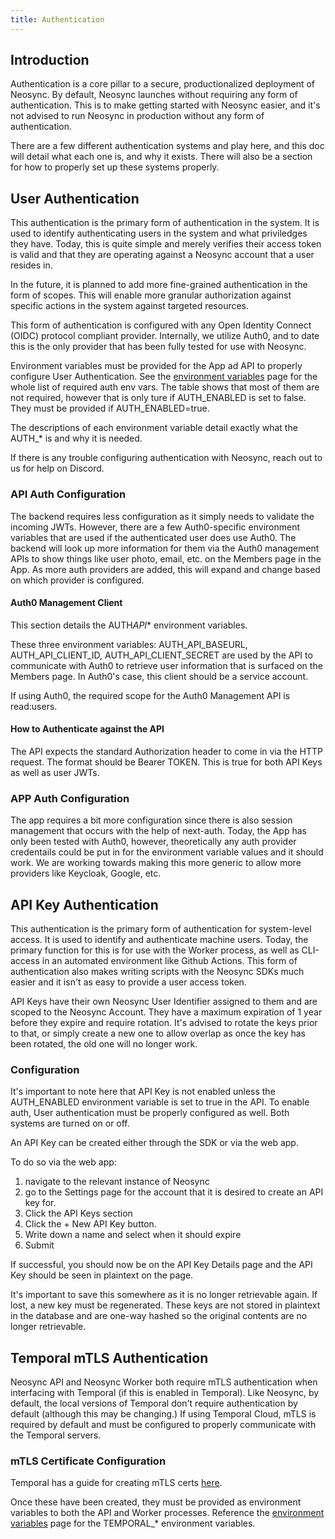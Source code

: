 ```yaml
---
title: Authentication
---
```


## Introduction

Authentication is a core pillar to a secure, productionalized deployment of Neosync.
By default, Neosync launches without requiring any form of authentication. This is to make getting started with Neosync easier, and it's not advised to run Neosync in production without any form of authentication.

There are a few different authentication systems and play here, and this doc will detail what each one is, and why it exists.
There will also be a section for how to properly set up these systems properly.

## User Authentication

This authentication is the primary form of authentication in the system. It is used to identify authenticating users in the system and what priviledges they have.
Today, this is quite simple and merely verifies their access token is valid and that they are operating against a Neosync account that a user resides in.

In the future, it is planned to add more fine-grained authentication in the form of scopes. This will enable more granular authorization against specific actions in the system against targeted resources.

This form of authentication is configured with any Open Identity Connect (OIDC) protocol compliant provider.
Internally, we utilize Auth0, and to date this is the only provider that has been fully tested for use with Neosync.

Environment variables must be provided for the App ad API to properly configure User Authentication.
See the [environment variables](/deploy/environment-variables.mdx) page for the whole list of required auth env vars.
The table shows that most of them are not required, however that is only ture if AUTH_ENABLED is set to false. They must be provided if AUTH_ENABLED=true.

The descriptions of each environment variable detail exactly what the AUTH\_\* is and why it is needed.

If there is any trouble configuring authentication with Neosync, reach out to us for help on Discord.

### API Auth Configuration

The backend requires less configuration as it simply needs to validate the incoming JWTs. However, there are a few Auth0-specific environment variables that are used if the authenticated user does use Auth0.
The backend will look up more information for them via the Auth0 management APIs to show things like user photo, email, etc. on the Members page in the App. As more auth providers are added, this will expand and change based on which provider is configured.

#### Auth0 Management Client

This section details the AUTH*API*\* environment variables.

These three environment variables: AUTH_API_BASEURL, AUTH_API_CLIENT_ID, AUTH_API_CLIENT_SECRET are used by the API to communicate with Auth0 to retrieve user information that is surfaced on the Members page.
In Auth0's case, this client should be a service account.

If using Auth0, the required scope for the Auth0 Management API is read:users.

#### How to Authenticate against the API

The API expects the standard Authorization header to come in via the HTTP request. The format should be Bearer TOKEN. This is true for both API Keys as well as user JWTs.

### APP Auth Configuration

The app requires a bit more configuration since there is also session management that occurs with the help of next-auth.
Today, the App has only been tested with Auth0, however, theoretically any auth provider credentails could be put in for the environment variable values and it should work.
We are working towards making this more generic to allow more providers like Keycloak, Google, etc.

## API Key Authentication

This authentication is the primary form of authentication for system-level access. It is used to identify and authenticate machine users.
Today, the primary function for this is for use with the Worker process, as well as CLI-access in an automated environment like Github Actions.
This form of authentication also makes writing scripts with the Neosync SDKs much easier and it isn't as easy to provide a user access token.

API Keys have their own Neosync User Identifier assigned to them and are scoped to the Neosync Account.
They have a maximum expiration of 1 year before they expire and require rotation.
It's advised to rotate the keys prior to that, or simply create a new one to allow overlap as once the key has been rotated, the old one will no longer work.

### Configuration

It's important to note here that API Key is not enabled unless the AUTH_ENABLED environment variable is set to true in the API.
To enable auth, User authentication must be properly configured as well. Both systems are turned on or off.

An API Key can be created either through the SDK or via the web app.

To do so via the web app:

1. navigate to the relevant instance of Neosync
2. go to the Settings page for the account that it is desired to create an API key for.
3. Click the API Keys section
4. Click the + New API Key button.
5. Write down a name and select when it should expire
6. Submit

If successful, you should now be on the API Key Details page and the API Key should be seen in plaintext on the page.

It's important to save this somewhere as it is no longer retrievable again. If lost, a new key must be regenerated.
These keys are not stored in plaintext in the database and are one-way hashed so the original contents are no longer retrievable.

## Temporal mTLS Authentication

Neosync API and Neosync Worker both require mTLS authentication when interfacing with Temporal (if this is enabled in Temporal).
Like Neosync, by default, the local versions of Temporal don't require authentication by default (although this may be changing.)
If using Temporal Cloud, mTLS is required by default and must be configured to properly communicate with the Temporal servers.

### mTLS Certificate Configuration

Temporal has a guide for creating mTLS certs [here](https://docs.temporal.io/cloud/certificates#use-tcld-to-generate-certificates).

Once these have been created, they must be provided as environment variables to both the API and Worker processes.
Reference the [environment variables](/deploy/environment-variables.mdx) page for the TEMPORAL\_\* environment variables.

